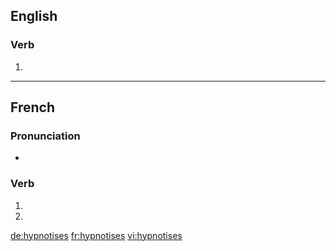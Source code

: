 {{also|hypnotisés}}
==English==

===Verb===
{{head|en}}

# {{en-third-person singular of|hypnotise}}

----

==French==

===Pronunciation===
* {{homophones|lang=fr|hypnotise|hypnotisent}}

===Verb===
{{fr-verb-form}}

# {{conjugation of|hypnotiser||2|s|pres|ind|lang=fr}}
# {{conjugation of|hypnotiser||2|s|pres|sub|lang=fr}}

[[de:hypnotises]]
[[fr:hypnotises]]
[[vi:hypnotises]]